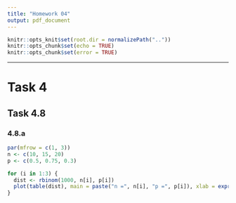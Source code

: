 ```yaml
---
title: "Homework 04"
output: pdf_document
---
```


```r
knitr::opts_knit$set(root.dir = normalizePath(".."))
knitr::opts_chunk$set(echo = TRUE)
knitr::opts_chunk$set(error = TRUE)
```

\let\OldRule\rule
\renewcommand{\rule}[2]{\OldRule{\linewidth}{#2}}

----------

# Task 4
## Task 4.8
### 4.8.a
```r
par(mfrow = c(1, 3))
n <- c(10, 15, 20)
p <- c(0.5, 0.75, 0.3)

for (i in 1:3) {
  dist <- rbinom(1000, n[i], p[i])
  plot(table(dist), main = paste("n =", n[i], "p =", p[i]), xlab = expression(k), ylab = expression(p(k)))
}
```

